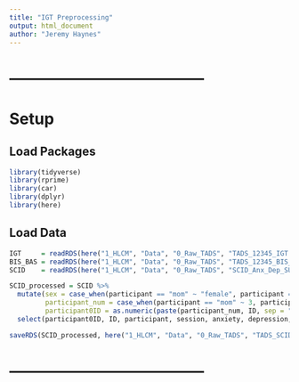 ---
title: "IGT Preprocessing"
output: html_document
author: "Jeremy Haynes"
---


# --------------------------------------
# Setup
## Load Packages
```{r}
library(tidyverse)
library(rprime)
library(car)
library(dplyr)
library(here)
```


## Load Data
```{r}
IGT     = readRDS(here("1_HLCM", "Data", "0_Raw_TADS", "TADS_12345_IGT.RDS"))
BIS_BAS = readRDS(here("1_HLCM", "Data", "0_Raw_TADS", "TADS_12345_BIS_BAS.RDS"))
SCID    = readRDS(here("1_HLCM", "Data", "0_Raw_TADS", "SCID_Anx_Dep_SUD.RDS"))
```


```{r}
SCID_processed = SCID %>% 
  mutate(sex = case_when(participant == "mom" ~ "female", participant == "dad" ~ "male"),
         participant_num = case_when(participant == "mom" ~ 3, participant == "dad" ~ 2),
         participant0ID = as.numeric(paste(participant_num, ID, sep = "0"))) %>% 
  select(participant0ID, ID, participant, session, anxiety, depression, SUD, sex)
```


```{r}
saveRDS(SCID_processed, here("1_HLCM", "Data", "0_Raw_TADS", "TADS_SCID.RDS"))
```


# --------------------------------------


























